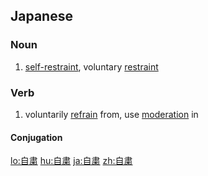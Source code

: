 ==Japanese==
{{ja-kanjitab|自|粛}}

===Noun===
{{ja-noun|じしゅく}}

# [[self-restraint]], voluntary [[restraint]]

===Verb===
{{ja-verb-suru|k|hira=じしゅく|rom=jishuku|hidx=ししゅく'}}

# voluntarily [[refrain]] from, use [[moderation]] in

====Conjugation====
{{ja-suru|自粛|じしゅく|jishuku}}

[[lo:自粛]]
[[hu:自粛]]
[[ja:自粛]]
[[zh:自粛]]